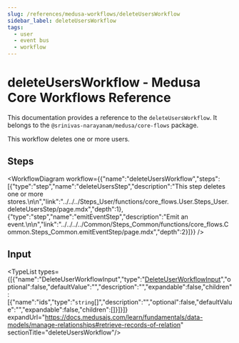 ```yaml
---
slug: /references/medusa-workflows/deleteUsersWorkflow
sidebar_label: deleteUsersWorkflow
tags:
  - user
  - event bus
  - workflow
---
```



# deleteUsersWorkflow - Medusa Core Workflows Reference

This documentation provides a reference to the `deleteUsersWorkflow`. It belongs to the `@srinivas-narayanam/medusa/core-flows` package.

This workflow deletes one or more users.

## Steps

<WorkflowDiagram workflow={{"name":"deleteUsersWorkflow","steps":[{"type":"step","name":"deleteUsersStep","description":"This step deletes one or more stores.\n\n","link":"../../../Steps_User/functions/core_flows.User.Steps_User.deleteUsersStep/page.mdx","depth":1},{"type":"step","name":"emitEventStep","description":"Emit an event.\n\n","link":"../../../../Common/Steps_Common/functions/core_flows.Common.Steps_Common.emitEventStep/page.mdx","depth":2}]}} />

## Input

<TypeList types={[{"name":"DeleteUserWorkflowInput","type":"[DeleteUserWorkflowInput](../../../../../types/WorkflowTypes/UserWorkflow/interfaces/types.WorkflowTypes.UserWorkflow.DeleteUserWorkflowInput/page.mdx)","optional":false,"defaultValue":"","description":"","expandable":false,"children":[{"name":"ids","type":"`string`[]","description":"","optional":false,"defaultValue":"","expandable":false,"children":[]}]}]} expandUrl="https://docs.medusajs.com/learn/fundamentals/data-models/manage-relationships#retrieve-records-of-relation" sectionTitle="deleteUsersWorkflow"/>

